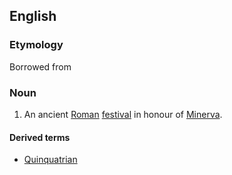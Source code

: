 ==English==

===Etymology===
Borrowed from {{bor|en|la|}}

===Noun===
{{wikipedia}}
{{en-noun}}

# An ancient [[Roman]] [[festival]] in honour of [[Minerva]].

====Derived terms====
* [[Quinquatrian]]